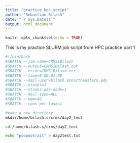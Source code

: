 ```yaml
---
title: "practice_hpc_script"
author: "Sebastian Bilash"
date: "`r Sys.Date()`"
output: html_document
---
```


```r
knitr::opts_chunk$set(echo = TRUE)
```

This is my practice SLURM job script from HPC practice part 1

```bash

#!/bin/bash
#SBATCH --job-name=CRMS1Bilash 
#SBATCH --output=CRMS1Bilash.out 
#SBATCH --error=CRMS1Bilash.err 
#SBATCH --time=0-00:01:00 
#SBATCH --mail-user=bilash.s@northeastern.edu 
#SBATCH --ntasks=1
#SBATCH --ntasks-per-node=1 
#SBATCH --mail-type=ALL
#SBATCH --mem=4G 
#SBATCH --cpus-per-task=1

#make a new directory
mkdir/home/bilash.s/crms/day2_test

cd /home/bilash.s/crms/day2_test

echo "poopootrail" > day2test.txt

```

